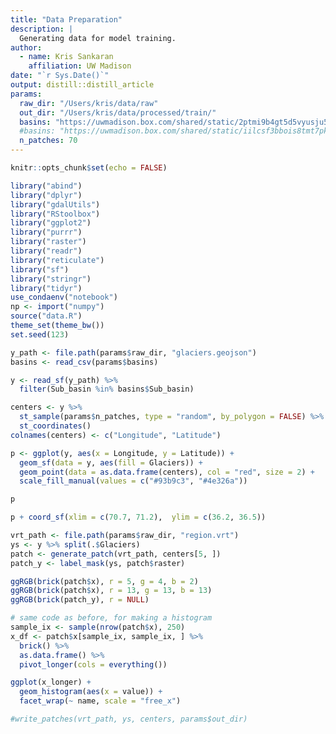 ```yaml
---
title: "Data Preparation"
description: |
  Generating data for model training.
author:
  - name: Kris Sankaran
    affiliation: UW Madison
date: "`r Sys.Date()`"
output: distill::distill_article
params:
  raw_dir: "/Users/kris/data/raw"
  out_dir: "/Users/kris/data/processed/train/"
  basins: "https://uwmadison.box.com/shared/static/2ptmi9b4gt5d5vyusju5u8kn5n1s6hnd.csv"
  #basins: "https://uwmadison.box.com/shared/static/iilcsf3bbois8tmt7pklriu219s4wlu6.csv" # for test basins
  n_patches: 70
---
```


```r
knitr::opts_chunk$set(echo = FALSE)
```

```r
library("abind")
library("dplyr")
library("gdalUtils")
library("RStoolbox")
library("ggplot2")
library("purrr")
library("raster")
library("readr")
library("reticulate")
library("sf")
library("stringr")
library("tidyr")
use_condaenv("notebook")
np <- import("numpy")
source("data.R")
theme_set(theme_bw())
set.seed(123)
```

```r
y_path <- file.path(params$raw_dir, "glaciers.geojson")
basins <- read_csv(params$basins)

y <- read_sf(y_path) %>%
  filter(Sub_basin %in% basins$Sub_basin)
```

```r
centers <- y %>%
  st_sample(params$n_patches, type = "random", by_polygon = FALSE) %>%
  st_coordinates()
colnames(centers) <- c("Longitude", "Latitude")
```

```r
p <- ggplot(y, aes(x = Longitude, y = Latitude)) +
  geom_sf(data = y, aes(fill = Glaciers)) +
  geom_point(data = as.data.frame(centers), col = "red", size = 2) +
  scale_fill_manual(values = c("#93b9c3", "#4e326a"))

p
```

```r
p + coord_sf(xlim = c(70.7, 71.2),  ylim = c(36.2, 36.5))
```

```r
vrt_path <- file.path(params$raw_dir, "region.vrt")
ys <- y %>% split(.$Glaciers)
patch <- generate_patch(vrt_path, centers[5, ])
patch_y <- label_mask(ys, patch$raster)
```

```r
ggRGB(brick(patch$x), r = 5, g = 4, b = 2)
ggRGB(brick(patch$x), r = 13, g = 13, b = 13)
ggRGB(brick(patch_y), r = NULL)
```

```r
# same code as before, for making a histogram
sample_ix <- sample(nrow(patch$x), 250)
x_df <- patch$x[sample_ix, sample_ix, ] %>%
  brick() %>%
  as.data.frame() %>%
  pivot_longer(cols = everything())
```


```r
ggplot(x_longer) +
  geom_histogram(aes(x = value)) +
  facet_wrap(~ name, scale = "free_x")
```

```r
#write_patches(vrt_path, ys, centers, params$out_dir)
```
